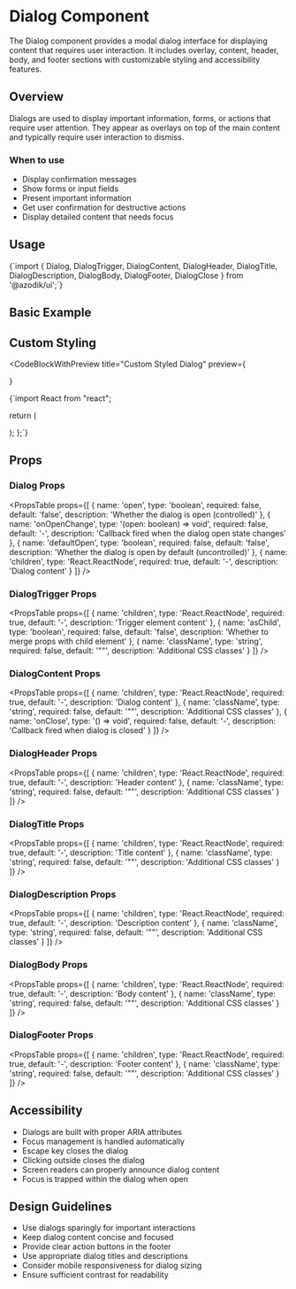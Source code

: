 
# Dialog Component

The Dialog component provides a modal dialog interface for displaying content that requires user interaction. It includes overlay, content, header, body, and footer sections with customizable styling and accessibility features.

## Overview

Dialogs are used to display important information, forms, or actions that require user attention. They appear as overlays on top of the main content and typically require user interaction to dismiss.

### When to use
- Display confirmation messages
- Show forms or input fields
- Present important information
- Get user confirmation for destructive actions
- Display detailed content that needs focus

## Usage

<CodeBlock language="tsx">
{`import { Dialog, DialogTrigger, DialogContent, DialogHeader, DialogTitle, DialogDescription, DialogBody, DialogFooter, DialogClose } from '@azodik/ui';`}
</CodeBlock>

## Basic Example

<ComponentRenderer componentName="dialog" />

## Custom Styling

<CodeBlockWithPreview 
  title="Custom Styled Dialog"
  preview={
    <Dialog>
      <DialogTrigger asChild>
        <Button>Open Custom Dialog</Button>
      </DialogTrigger>
      <DialogContent className="max-w-2xl">
        <DialogHeader>
          <DialogTitle>Custom Styled Dialog</DialogTitle>
          <DialogDescription>
            This dialog has custom styling and larger width.
          </DialogDescription>
        </DialogHeader>
        <DialogBody>
          <div className="grid grid-cols-2 gap-4">
            <Card>
              <CardContent className="p-4">
                <h3 className="font-semibold mb-2">Feature 1</h3>
                <p className="text-sm text-gray-600">Description of feature 1</p>
              </CardContent>
            </Card>
            <Card>
              <CardContent className="p-4">
                <h3 className="font-semibold mb-2">Feature 2</h3>
                <p className="text-sm text-gray-600">Description of feature 2</p>
              </CardContent>
            </Card>
          </div>
        </DialogBody>
        <DialogFooter>
          <Button variant="outline">Cancel</Button>
          <Button>Save Changes</Button>
        </DialogFooter>
      </DialogContent>
    </Dialog>
  }
>
{`import React from "react";

  return (
    <Dialog>
      <DialogTrigger asChild>
        <Button>Open Custom Dialog</Button>
      </DialogTrigger>
      <DialogContent className="max-w-2xl">
        <DialogHeader>
          <DialogTitle>Custom Styled Dialog</DialogTitle>
          <DialogDescription>
            This dialog has custom styling and larger width.
          </DialogDescription>
        </DialogHeader>
        <DialogBody>
          <div className="grid grid-cols-2 gap-4">
            <Card>
              <CardContent className="p-4">
                <h3 className="font-semibold mb-2">Feature 1</h3>
                <p className="text-sm text-gray-600">Description of feature 1</p>
              </CardContent>
            </Card>
            <Card>
              <CardContent className="p-4">
                <h3 className="font-semibold mb-2">Feature 2</h3>
                <p className="text-sm text-gray-600">Description of feature 2</p>
              </CardContent>
            </Card>
          </div>
        </DialogBody>
        <DialogFooter>
          <Button variant="outline">Cancel</Button>
          <Button>Save Changes</Button>
        </DialogFooter>
        <DialogClose />
      </DialogContent>
    </Dialog>
  );
};`}
</CodeBlockWithPreview>

## Props

### Dialog Props

<PropsTable props={[
  {
    name: 'open',
    type: 'boolean',
    required: false,
    default: 'false',
    description: 'Whether the dialog is open (controlled)'
  },
  {
    name: 'onOpenChange',
    type: '(open: boolean) => void',
    required: false,
    default: '-',
    description: 'Callback fired when the dialog open state changes'
  },
  {
    name: 'defaultOpen',
    type: 'boolean',
    required: false,
    default: 'false',
    description: 'Whether the dialog is open by default (uncontrolled)'
  },
  {
    name: 'children',
    type: 'React.ReactNode',
    required: true,
    default: '-',
    description: 'Dialog content'
  }
]} />

### DialogTrigger Props

<PropsTable props={[
  {
    name: 'children',
    type: 'React.ReactNode',
    required: true,
    default: '-',
    description: 'Trigger element content'
  },
  {
    name: 'asChild',
    type: 'boolean',
    required: false,
    default: 'false',
    description: 'Whether to merge props with child element'
  },
  {
    name: 'className',
    type: 'string',
    required: false,
    default: '""',
    description: 'Additional CSS classes'
  }
]} />

### DialogContent Props

<PropsTable props={[
  {
    name: 'children',
    type: 'React.ReactNode',
    required: true,
    default: '-',
    description: 'Dialog content'
  },
  {
    name: 'className',
    type: 'string',
    required: false,
    default: '""',
    description: 'Additional CSS classes'
  },
  {
    name: 'onClose',
    type: '() => void',
    required: false,
    default: '-',
    description: 'Callback fired when dialog is closed'
  }
]} />

### DialogHeader Props

<PropsTable props={[
  {
    name: 'children',
    type: 'React.ReactNode',
    required: true,
    default: '-',
    description: 'Header content'
  },
  {
    name: 'className',
    type: 'string',
    required: false,
    default: '""',
    description: 'Additional CSS classes'
  }
]} />

### DialogTitle Props

<PropsTable props={[
  {
    name: 'children',
    type: 'React.ReactNode',
    required: true,
    default: '-',
    description: 'Title content'
  },
  {
    name: 'className',
    type: 'string',
    required: false,
    default: '""',
    description: 'Additional CSS classes'
  }
]} />

### DialogDescription Props

<PropsTable props={[
  {
    name: 'children',
    type: 'React.ReactNode',
    required: true,
    default: '-',
    description: 'Description content'
  },
  {
    name: 'className',
    type: 'string',
    required: false,
    default: '""',
    description: 'Additional CSS classes'
  }
]} />

### DialogBody Props

<PropsTable props={[
  {
    name: 'children',
    type: 'React.ReactNode',
    required: true,
    default: '-',
    description: 'Body content'
  },
  {
    name: 'className',
    type: 'string',
    required: false,
    default: '""',
    description: 'Additional CSS classes'
  }
]} />

### DialogFooter Props

<PropsTable props={[
  {
    name: 'children',
    type: 'React.ReactNode',
    required: true,
    default: '-',
    description: 'Footer content'
  },
  {
    name: 'className',
    type: 'string',
    required: false,
    default: '""',
    description: 'Additional CSS classes'
  }
]} />

## Accessibility

- Dialogs are built with proper ARIA attributes
- Focus management is handled automatically
- Escape key closes the dialog
- Clicking outside closes the dialog
- Screen readers can properly announce dialog content
- Focus is trapped within the dialog when open

## Design Guidelines

- Use dialogs sparingly for important interactions
- Keep dialog content concise and focused
- Provide clear action buttons in the footer
- Use appropriate dialog titles and descriptions
- Consider mobile responsiveness for dialog sizing
- Ensure sufficient contrast for readability
